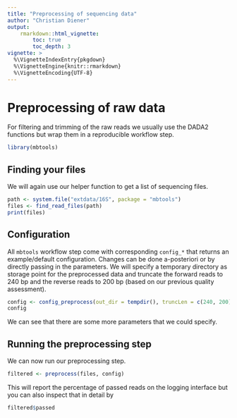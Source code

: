 ```yaml
---
title: "Preprocessing of sequencing data"
author: "Christian Diener"
output:
    rmarkdown::html_vignette:
        toc: true
        toc_depth: 3
vignette: >
  %\VignetteIndexEntry{pkgdown}
  %\VignetteEngine{knitr::rmarkdown}
  %\VignetteEncoding{UTF-8}
---
```


# Preprocessing of raw data

For filtering and trimming of the raw reads we usually use the DADA2 functions
but wrap them in a reproducible workflow step.

```r
library(mbtools)
```

## Finding your files

We will again use our helper function to get a list of sequencing files.

```r
path <- system.file("extdata/16S", package = "mbtools")
files <- find_read_files(path)
print(files)
```

## Configuration

All `mbtools` workflow step come with corresponding `config_*` that returns
an example/default configuration. Changes can be done a-posteriori or by
directly passing in the parameters. We will specify a temporary directory as
storage point for the preprocessed data and truncate the forward reads to
240 bp and the reverse reads to 200 bp (based on our previous quality
assessment).

```r
config <- config_preprocess(out_dir = tempdir(), truncLen = c(240, 200))
config
```

We can see that there are some more parameters that we could specify.

## Running the preprocessing step

We can now run our preprocessing step.

```r
filtered <- preprocess(files, config)
```

This will report the percentage of passed reads on the logging interface
but you can also inspect that in detail by

```r
filtered$passed
```
